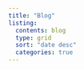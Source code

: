 ```yaml
---
title: "Blog"
listing: 
  contents: blog
  type: grid 
  sort: "date desc" 
  categories: true
---
```


